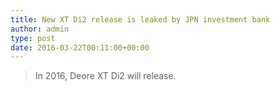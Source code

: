---
title: New XT Di2 release is leaked by JPN investment bank
author: admin
type: post
date: 2016-03-22T00:11:00+00:00
---

<LinkBox url="http://news.finance.yahoo.co.jp/detail/20160322-00000124-stkms-stocks" />

> In 2016, Deore XT Di2 will release.

<LinkBox isAmazonLink url="https://www.amazon.co.jp/dp/B00H11H63K/" />
